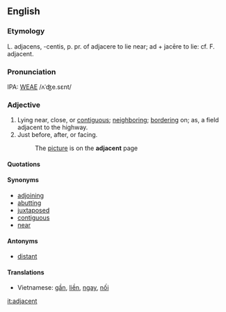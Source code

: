 ==English==
===Etymology===
L. adjacens, -centis, p. pr. of adjacere to lie near; ad + jacēre to lie: cf. F. adjacent.

===Pronunciation===
IPA: [[WEAE]] /ʌˈʤe.sɛnt/

===Adjective===
# Lying near, close, or [[contiguous]]; [[neighboring]]; [[bordering]] on; as, a field adjacent to the highway.
# Just before, after, or facing.
#: The [[picture]] is on the '''adjacent''' page

====Quotations====
====Synonyms====
*[[adjoining]]
*[[abutting]]
*[[juxtaposed]]
*[[contiguous]]
*[[near]]

====Antonyms====
*[[distant]]

====Translations====
*Vietnamese: [[gần]], [[liền]], [[ngay]], [[nối]]

[[it:adjacent]]
